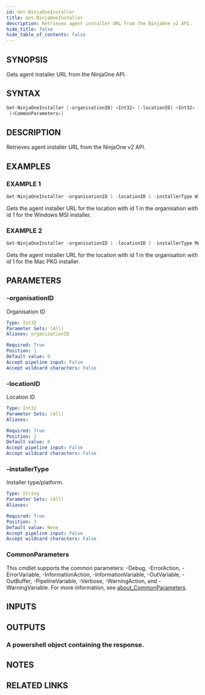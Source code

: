 ```yaml
---
id: Get-NinjaOneInstaller
title: Get-NinjaOneInstaller
description: Retrieves agent installer URL from the NinjaOne v2 API.
hide_title: false
hide_table_of_contents: false
---
```


## SYNOPSIS

Gets agent installer URL from the NinjaOne API.

## SYNTAX

```powershell
Get-NinjaOneInstaller [-organisationID] <Int32> [-locationID] <Int32> [-installerType] <String>
 [<CommonParameters>]
```

## DESCRIPTION

Retrieves agent installer URL from the NinjaOne v2 API.

## EXAMPLES

### EXAMPLE 1

```powershell
Get-NinjaOneInstaller -organisationID 1 -locationID 1 -installerType WINDOWS_MSI
```

Gets the agent installer URL for the location with id 1 in the organisation with id 1 for the Windows MSI installer.

### EXAMPLE 2

```powershell
Get-NinjaOneInstaller -organisationID 1 -locationID 1 -installerType MAC_PKG
```

Gets the agent installer URL for the location with id 1 in the organisation with id 1 for the Mac PKG installer.

## PARAMETERS

### -organisationID

Organisation ID

```yaml
Type: Int32
Parameter Sets: (All)
Aliases: organizationID

Required: True
Position: 1
Default value: 0
Accept pipeline input: False
Accept wildcard characters: False
```

### -locationID

Location ID

```yaml
Type: Int32
Parameter Sets: (All)
Aliases:

Required: True
Position: 2
Default value: 0
Accept pipeline input: False
Accept wildcard characters: False
```

### -installerType

Installer type/platform.

```yaml
Type: String
Parameter Sets: (All)
Aliases:

Required: True
Position: 3
Default value: None
Accept pipeline input: False
Accept wildcard characters: False
```

### CommonParameters

This cmdlet supports the common parameters: -Debug, -ErrorAction, -ErrorVariable, -InformationAction, -InformationVariable, -OutVariable, -OutBuffer, -PipelineVariable, -Verbose, -WarningAction, and -WarningVariable. For more information, see [about_CommonParameters](http://go.microsoft.com/fwlink/?LinkID=113216).

## INPUTS

## OUTPUTS

### A powershell object containing the response.

## NOTES

## RELATED LINKS
